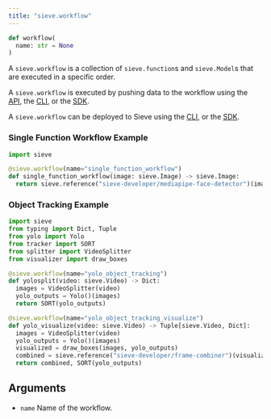 ```yaml
---
title: "sieve.workflow"
---
```


```python
def workflow(
  name: str = None
)
```

A `sieve.workflow` is a collection of `sieve.function`s and `sieve.Model`s that are executed in a specific order.

A `sieve.workflow` is executed by pushing data to the workflow using the [API](/reference/api/push), the [CLI](/reference/cli/push), or the [SDK](/reference/sdk/push).

A `sieve.workflow` can be deployed to Sieve using the [CLI](/reference/cli/deploy), or the [SDK](/reference/sdk/deploy).

### Single Function Workflow Example
```python
import sieve

@sieve.workflow(name="single_function_workflow")
def single_function_workflow(image: sieve.Image) -> sieve.Image:
  return sieve.reference("sieve-developer/mediapipe-face-detector")(image)
```


### Object Tracking Example
```python
import sieve
from typing import Dict, Tuple
from yolo import Yolo
from tracker import SORT
from splitter import VideoSplitter
from visualizer import draw_boxes

@sieve.workflow(name="yolo_object_tracking")
def yolosplit(video: sieve.Video) -> Dict:
  images = VideoSplitter(video)
  yolo_outputs = Yolo()(images)
  return SORT(yolo_outputs)

@sieve.workflow(name="yolo_object_tracking_visualize")
def yolo_visualize(video: sieve.Video) -> Tuple[sieve.Video, Dict]:
  images = VideoSplitter(video)
  yolo_outputs = Yolo()(images)
  visualized = draw_boxes(images, yolo_outputs)
  combined = sieve.reference("sieve-developer/frame-combiner")(visualized)
  return combined, SORT(yolo_outputs)
```

## Arguments

- `name` Name of the workflow.

